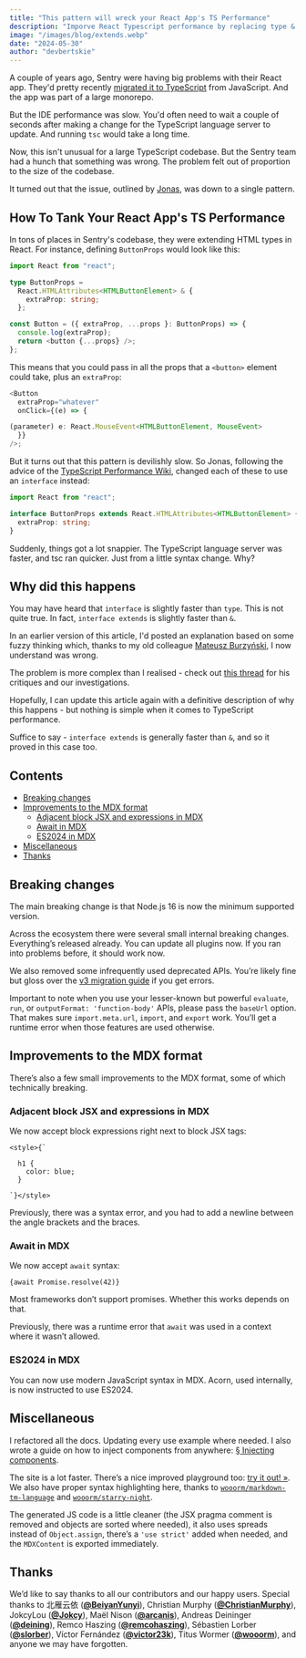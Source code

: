 ```yaml
---
title: "This pattern will wreck your React App's TS Performance"
description: "Imporve React Typescript performance by replacing type & with interface extends. Boost IDE and tsc speed significantly"
image: "/images/blog/extends.webp"
date: "2024-05-30"
author: "devbertskie"
---
```


A couple of years ago, Sentry were having big problems with their React app. They'd pretty recently [migrated it to TypeScript](https://blog.sentry.io/slow-and-steady-converting-sentrys-entire-frontend-to-typescript) from JavaScript. And the app was part of a large monorepo.

But the IDE performance was slow. You'd often need to wait a couple of seconds after making a change for the TypeScript language server to update. And running `tsc` would take a long time.

Now, this isn't unusual for a large TypeScript codebase. But the Sentry team had a hunch that something was wrong. The problem felt out of proportion to the size of the codebase.

It turned out that the issue, outlined by [Jonas](https://twitter.com/JonasBadalic/status/1765006152150974919), was down to a single pattern.

## How To Tank Your React App's TS Performance

In tons of places in Sentry's codebase, they were extending HTML types in React. For instance, defining `ButtonProps` would look like this:

```ts
import React from "react";

type ButtonProps =
  React.HTMLAttributes<HTMLButtonElement> & {
    extraProp: string;
  };

const Button = ({ extraProp, ...props }: ButtonProps) => {
  console.log(extraProp);
  return <button {...props} />;
};
```

This means that you could pass in all the props that a `<button>` element could take, plus an `extraProp`:

```ts
<Button
  extraProp="whatever"
  onClick={(e) => {

(parameter) e: React.MouseEvent<HTMLButtonElement, MouseEvent>
  }}
/>;
```

But it turns out that this pattern is devilishly slow. So Jonas, following the advice of the [TypeScript Performance Wiki](https://github.com/microsoft/TypeScript/wiki/Performance), changed each of these to use an `interface` instead:

```ts
import React from "react";

interface ButtonProps extends React.HTMLAttributes<HTMLButtonElement> {
  extraProp: string;
}
```

Suddenly, things got a lot snappier. The TypeScript language server was faster, and tsc ran quicker. Just from a little syntax change. Why?

## Why did this happens

You may have heard that `interface` is slightly faster than `type`. This is not quite true. In fact, `interface extends` is slightly faster than `&`.

In an earlier version of this article, I'd posted an explanation based on some fuzzy thinking which, thanks to my old colleague [Mateusz Burzyński](https://twitter.com/AndaristRake), I now understand was wrong.

The problem is more complex than I realised - check out [this thread](https://twitter.com/AndaristRake/status/1770743549325115459) for his critiques and our investigations.

Hopefully, I can update this article again with a definitive description of why this happens - but nothing is simple when it comes to TypeScript performance.

Suffice to say - `interface extends` is generally faster than `&`, and so it proved in this case too.

## Contents

- [Breaking changes](#breaking-changes)
- [Improvements to the MDX format](#improvements-to-the-mdx-format)
  - [Adjacent block JSX and expressions in MDX](#adjacent-block-jsx-and-expressions-in-mdx)
  - [Await in MDX](#await-in-mdx)
  - [ES2024 in MDX](#es2024-in-mdx)
- [Miscellaneous](#miscellaneous)
- [Thanks](#thanks)

## Breaking changes

The main breaking change is that Node.js 16 is now the minimum supported
version.

Across the ecosystem there were several small internal breaking changes.
Everything’s released already.
You can update all plugins now.
If you ran into problems before, it should work now.

We also removed some infrequently used deprecated APIs.
You’re likely fine but gloss over the [v3 migration guide][migrating] if you
get errors.

Important to note when you use your lesser-known but powerful `evaluate`, `run`,
or `outputFormat: 'function-body'` APIs, please pass the `baseUrl` option.
That makes sure `import.meta.url`, `import`, and `export` work.
You’ll get a runtime error when those features are used otherwise.

## Improvements to the MDX format

There’s also a few small improvements to the MDX format, some of which
technically breaking.

### Adjacent block JSX and expressions in MDX

We now accept block expressions right next to block JSX tags:

```mdx chrome=no
<style>{`

  h1 {
    color: blue;
  }

`}</style>
```

Previously, there was a syntax error, and you had to add a newline between the
angle brackets and the braces.

### Await in MDX

We now accept `await` syntax:

```mdx
{await Promise.resolve(42)}
```

Most frameworks don’t support promises.
Whether this works depends on that.

Previously, there was a runtime error that `await` was used in a context where
it wasn’t allowed.

### ES2024 in MDX

You can now use modern JavaScript syntax in MDX.
Acorn, used internally, is now instructed to use ES2024.

## Miscellaneous

I refactored all the docs.
Updating every use example where needed.
I also wrote a guide on how to inject components from anywhere:
[§ Injecting components][injecting-components].

The site is a lot faster.
There’s a nice improved playground too: [try it out! »][playground].
We also have proper syntax highlighting here, thanks to
[`wooorm/markdown-tm-language`][markdown-tm-language]
and [`wooorm/starry-night`][starry-night].

The generated JS code is a little cleaner (the JSX pragma comment is removed
and objects are sorted where needed), it also uses spreads instead of
`Object.assign`, there’s a `'use strict'` added when needed, and the
`MDXContent` is exported immediately.

## Thanks

We’d like to say thanks to all our contributors and our happy users.
Special thanks to
北雁云依 ([**@BeiyanYunyi**](https://github.com/BeiyanYunyi)),
Christian Murphy ([**@ChristianMurphy**](https://github.com/ChristianMurphy)),
JokcyLou ([**@Jokcy**](https://github.com/Jokcy)),
Maël Nison ([**@arcanis**](https://github.com/arcanis)),
Andreas Deininger ([**@deining**](https://github.com/deining)),
Remco Haszing ([**@remcohaszing**](https://github.com/remcohaszing)),
Sébastien Lorber ([**@slorber**](https://github.com/slorber)),
Víctor Fernández ([**@victor23k**](https://github.com/victor23k)),
Titus Wormer ([**@wooorm**](https://github.com/wooorm)),
and anyone we may have forgotten.

[injecting-components]: /guides/injecting-components/
[markdown-tm-language]: https://github.com/wooorm/markdown-tm-language
[migrating]: /migrating/v3/
[playground]: /playground/
[starry-night]: https://github.com/wooorm/starry-night
